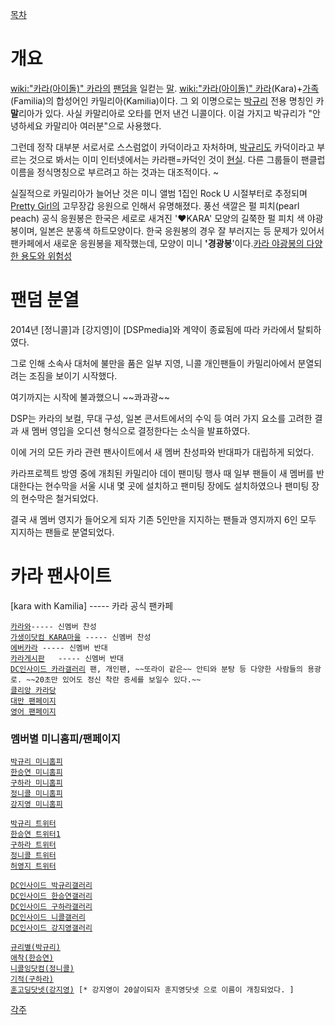 [[목차]]

= 개요 =
[[wiki:"카라(아이돌)" 카라]]의 [[팬덤]]을 일컫는 [[말]]. [[wiki:"카라(아이돌)" 카라]](Kara)+[[가족]](Familia)의 합성어인 카밀리아(Kamilia)이다. 그 외 이명으로는 [[박규리]] 전용 명칭인 카'''말'''리아가 있다. 사실 카말리아로 오타를 먼저 낸건 니콜이다. 이걸 가지고 박규리가 "안녕하세요 카말리아 여러분"으로 사용했다. 

그런데 정작 대부분 서로서로 스스럼없이 카덕이라고 자처하며, [[박규리]]도 카덕이라고 부르는 것으로 봐서는 이미 인터넷에서는 카라팬=카덕인 것이 [[현실]]. 다른 그룹들이 팬클럽 이름을 정식명칭으로 부르려고 하는 것과는 대조적이다. ~

실질적으로 카밀리아가 늘어난 것은 미니 앨범 1집인 Rock U 시절부터로 추정되며 [[Pretty Girl]]의 고무장갑 응원으로 인해서 유명해졌다. 풍선 색깔은 펄 피치(pearl peach) 공식 응원봉은 한국은 세로로 새겨진 '♥KARA' 모양의 길쭉한 펄 피치 색 야광봉이며, 일본은 분홍색 하트모양이다. 한국 응원봉의 경우 잘 부러지는 등 문제가 있어서 팬카페에서 새로운 응원봉을 제작했는데, 모양이 미니 ''''경광봉''''이다.[http://www.karaboard.com/bbs/board.php?bo_table=community&wr_id=667246&page=1 카라 야광봉의 다양한 용도][http://www.karaboard.com/bbs/board.php?bo_table=community&wr_id=666932&page=1 와 위험성]
= 팬덤 분열 =
2014년 [정니콜]과 [강지영]이 [DSPmedia]와 계약이 종료됨에 따라 카라에서 탈퇴하였다.

그로 인해 소속사 대처에 불만을 품은 일부 지영, 니콜 개인팬들이 카밀리아에서 분열되려는 조짐을 보이기 시작했다.

여기까지는 시작에 불과했으니 ~~콰과광~~

DSP는 카라의 보컬, 무대 구성, 일본 콘서트에서의 수익 등 여러 가지 요소를 고려한 결과
새 멤버 영입을 오디션 형식으로 결정한다는 소식을 발표하였다.

이에 거의 모든 카라 관련 팬사이트에서 새 멤버 찬성파와 반대파가 대립하게 되었다.

카라프로젝트 방영 중에 개최된 카밀리아 데이 팬미팅 행사 때 일부 팬들이 새 멤버를 반대한다는 현수막을 서울 시내 몇 곳에 설치하고 팬미팅 장에도 설치하였으나 팬미팅 장의 현수막은 철거되었다. 

결국 새 멤버 영지가 들어오게 되자 기존 5인만을 지지하는 팬들과 영지까지 6인 모두 지지하는 팬들로 분열되었다.

= 카라 팬사이트 =
[kara with Kamilia] ----- 카라 공식 팬카페
 [http://www.karawa.kr 카라와]----- 신멤버 찬성
 [http://www.gasengi.com/bbs/board.php?bo_table=kara 가생이닷컴 KARA마을] ----- 신멤버 찬성
 [http://www.everkara.com/ 에버카라] ----- 신멤버 반대
 [http://www.karaboard.com/ 카라게시판]   ----- 신멤버 반대
 [http://gall.dcinside.com/list.php?id=kara DC인사이드 카라갤러리] 팬, 개인팬, ~~또라이 같은~~ 안티와 분탕 등 다양한 사람들의 용광로. ~~20초만 있어도 정신 착란 증세를 보일수 있다.~~
 [http://clien.career.co.kr/cs2/bbs/board.php?bo_table=cm_kara 클리앙 카라당]
 [http://www.kamiliatw.com/ 대만 팬페이지]
 [http://karaholic.com/ 영어 팬페이지]
=== 멤버별 미니홈피/팬페이지 ===
 [http://minihp.cyworld.com/pims/main/pims_main.asp?tid=37689233 박규리 미니홈피]
 [http://minihp.cyworld.com/pims/main/pims_main.asp?tid=22191183 한승연 미니홈피]
 [http://minihp.cyworld.com/pims/main/pims_main.asp?tid=62427099 구하라 미니홈피]
 [http://minihp.cyworld.com/pims/main/pims_main.asp?tid=53373551 정니콜 미니홈피]
 [http://minihp.cyworld.com/pims/main/pims_main4.asp?tid=46282042 강지영 미니홈피]

 [http://twitter.com/gyuri88 박규리 트위터]
 [http://twitter.com/fateflysy 한승연 트위터1]
 [http://twitter.com/_sweethara 구하라 트위터]
 [http://twitter.com/_911007 정니콜 트위터]
 [http://twitter.com/hyjiiiii 허영지 트위터]

 [http://gall.dcinside.com/list.php?id=pgr DC인사이드 박규리갤러리]
 [http://gall.dcinside.com/list.php?id=seungyeon DC인사이드 한승연갤러리]
 [http://gall.dcinside.com/list.php?id=hara DC인사이드 구하라갤러리]
 [http://gall.dcinside.com/list.php?id=nc DC인사이드 니콜갤러리]
 [http://gall.dcinside.com/list.php?id=kjy DC인사이드 강지영갤러리]

 [http://www.gyuleestar.com/ 규리별(박규리)]
 [http://880724.com/ 애착(한승연)]
 [http://nicole-ing.com/ 니콜잉닷컴(정니콜)]
 [http://koolhara.net/ 기적(구하라)]
 [http://hoongoding.net/ 훈고딩닷넷(강지영)] [* 강지영이 20살이되자 훈지영닷넷 으로 이름이 개칭되었다. ]

[[각주]]

